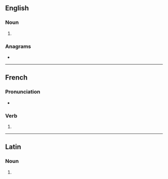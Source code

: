 ==English==

===Noun===
{{head|en|noun form}}

# {{plural of|en|orchestra}}

===Anagrams===
* {{anagrams|en|a=acehorrsst|carthorses|horsecarts}}

----

==French==

===Pronunciation===
* {{IPA|fr|/ɔʁ.kɛs.tʁa/}}

===Verb===
{{head|fr|verb form}}

# {{inflection of|fr|orchestrer||2|s|phis}}

----

==Latin==

===Noun===
{{la-noun-form|orchēstrās}}

# {{inflection of|la|orchēstra||acc|p}}